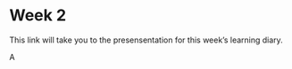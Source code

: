 # Week 2 {.unnumbered}

This link will take you to the presensentation for this week's learning diary. 

A